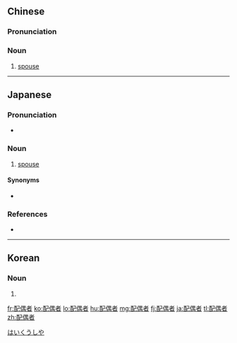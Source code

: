 ==Chinese==
{{zh-forms|type=21}}

===Pronunciation===
{{zh-pron
|m=pèi'ǒuzhě
|c=pui3 ngau5 ze2
|cat=n
}}

===Noun===
{{zh-noun}}

# {{lb|zh|rare|Japanese or Korean-influenced}} [[spouse]]

{{zh-cat|Family}}

----

==Japanese==
{{ja-kanjitab|はい|ぐう|しゃ|yomi=on}}

===Pronunciation===
* {{ja-pron|はいぐうしゃ|y=o|acc=3|acc_ref=NHK}}

===Noun===
{{ja-noun|はいぐうしゃ}}

# [[spouse]]

====Synonyms====
* {{ja-r|妻|つま}}

===References===
<references/>
* {{R:Shogakukan}}

[[Category:ja:Family|はいくうしや]]

----

==Korean==
{{ko-hanjatab}}

===Noun===
{{ko-noun|hangeul=배우자}}

# {{hanja form of|배우자|[[spouse]]}}

[[fr:配偶者]]
[[ko:配偶者]]
[[lo:配偶者]]
[[hu:配偶者]]
[[mg:配偶者]]
[[fj:配偶者]]
[[ja:配偶者]]
[[tl:配偶者]]
[[zh:配偶者]]
